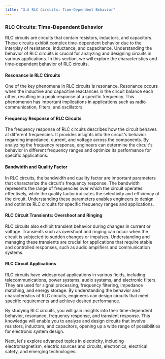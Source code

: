```yaml
---
title: "3.6 RLC Circuits: Time-Dependent Behavior"
---
```


### RLC Circuits: Time-Dependent Behavior

RLC circuits are circuits that contain resistors, inductors, and capacitors. These circuits exhibit complex time-dependent behavior due to the interplay of resistance, inductance, and capacitance. Understanding the behavior of RLC circuits is crucial for analyzing and designing circuits in various applications. In this section, we will explore the characteristics and time-dependent behavior of RLC circuits.

#### Resonance in RLC Circuits

One of the key phenomena in RLC circuits is resonance. Resonance occurs when the inductive and capacitive reactances in the circuit balance each other, resulting in a peak response at a specific frequency. This phenomenon has important implications in applications such as radio communication, filters, and oscillators.

#### Frequency Response of RLC Circuits

The frequency response of RLC circuits describes how the circuit behaves at different frequencies. It provides insights into the circuit's behavior regarding impedance, current, and voltage across the components. By analyzing the frequency response, engineers can determine the circuit's behavior in different frequency ranges and optimize its performance for specific applications.

#### Bandwidth and Quality Factor

In RLC circuits, the bandwidth and quality factor are important parameters that characterize the circuit's frequency response. The bandwidth represents the range of frequencies over which the circuit operates effectively, while the quality factor indicates the selectivity and efficiency of the circuit. Understanding these parameters enables engineers to design and optimize RLC circuits for specific frequency ranges and applications.

#### RLC Circuit Transients: Overshoot and Ringing

RLC circuits also exhibit transient behavior during changes in current or voltage. Transients such as overshoot and ringing can occur when the circuit is subjected to sudden changes or impulses. Understanding and managing these transients are crucial for applications that require stable and controlled responses, such as audio amplifiers and communication systems.

#### RLC Circuit Applications

RLC circuits have widespread applications in various fields, including telecommunications, power systems, audio systems, and electronic filters. They are used for signal processing, frequency filtering, impedance matching, and energy storage. By understanding the behavior and characteristics of RLC circuits, engineers can design circuits that meet specific requirements and achieve desired performance.

By studying RLC circuits, you will gain insights into their time-dependent behavior, resonance, frequency response, and transient response. This knowledge will enable you to analyze and design circuits that involve resistors, inductors, and capacitors, opening up a wide range of possibilities for electronic system design.

Next, let's explore advanced topics in electricity, including electromagnetism, electric sources and circuits, electronics, electrical safety, and emerging technologies.

